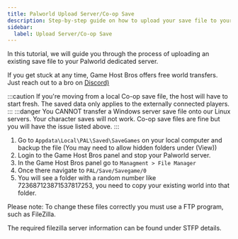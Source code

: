 ```yaml
---
title: Palworld Upload Server/Co-op Save
description: Step-by-step guide on how to upload your save file to your Palworld server.
sidebar:
  label: Upload Server/Co-op Save
---
```


In this tutorial, we will guide you through the process of uploading an existing save file to your Palworld dedicated server.

If you get stuck at any time, Game Host Bros offers free world transfers. Just reach out to a bro on [Discord)](https://discord.gg/FN4XgbAwzr)

:::caution
If you're moving from a local Co-op save file, the host will have to start fresh. The saved data only applies to the externally connected players.
:::
:::danger
You CANNOT transfer a Windows server save file onto our Linux servers. Your character saves will not work. Co-op save files are fine but you will have the issue listed above. 
:::

1. Go to `Appdata\Local\PAL\Saved\SaveGames` on your local computer and backup the file (You may need to allow hidden folders under (View))
2. Login to the Game Host Bros panel and stop your Palworld server.
3. In the Game Host Bros panel go to `Managment > File Manager`
4. Once there navigate to `PAL/Save/Savegame/0`
5. You will see a folder with a random number like 723687123871537817253, you need to copy your existing world into that folder.

Please note: To change these files correctly you must use a FTP program, such as FileZilla. 

The required filezilla server information can be found under STFP details.
